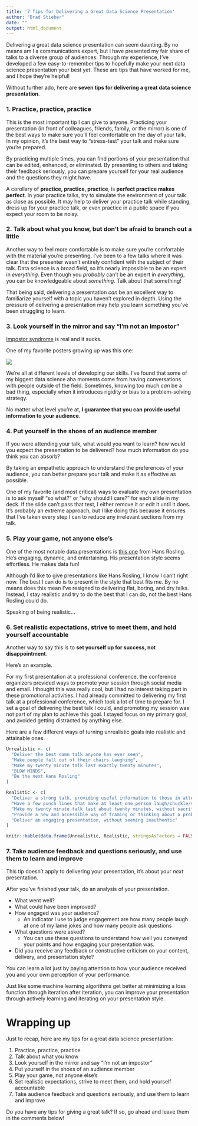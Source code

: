 ```yaml
---
title: '7 Tips for Delivering a Great Data Science Presentation'
author: "Brad Stieber"
date: ""
output: html_document
---
```


Delivering a great data science presentation can seem daunting. By no means am I a communications expert, but I have presented my fair share of talks to a diverse group of audiences. Through my experience, I've developed a few easy-to-remember tips to hopefully make your next data science presentation your best yet. These are tips that have worked for me, and I hope they're helpful!

Without further ado, here are __seven tips for delivering a great data science presentation__.

### 1. Practice, practice, practice

This is the most important tip I can give to anyone. Practicing your presentation (in front of colleagues, friends, family, or the mirror) is one of the best ways to make sure you'll feel comfortable on the day of your talk. In my opinion, it's the best way to "stress-test" your talk and make sure you're prepared. 

By practicing multiple times, you can find portions of your presentation that can be edited, enhanced, or eliminated. By presenting to others and taking their feedback seriously, you can prepare yourself for your real audience and the questions they might have.

A corollary of __practice, practice, practice__, is __perfect practice makes perfect__. In your practice talks, try to simulate the environment of your talk as close as possible. It may help to deliver your practice talk while standing, dress up for your practice talk, or even practice in a public space if you expect your room to be noisy.

### 2. Talk about what you know, but don't be afraid to branch out a little

Another way to feel more comfortable is to make sure you're comfortable with the material you're presenting. I've been to a few talks where it was clear that the presenter wasn't entirely confident with the subject of their talk. Data science is a broad field, so it's nearly impossible to be an expert in _everything_. Even though you _probably_ can't be an expert in _everything_, you can be knowledgeable about _something_. Talk about that something!

That being said, delivering a presentation _can_ be an excellent way to familiarize yourself with a topic you haven't explored in depth. Using the pressure of delivering a presentation may help you learn something you've been struggling to learn. 

### 3. Look yourself in the mirror and say "I'm not an impostor"

[Impostor syndrome](https://www.uwhealth.org/health-wellness/tips-to-overcome-imposter-syndrome/52943) is real and it sucks.

One of my favorite posters growing up was this one:

![](expert_in_anything_was_once_a_beginner.jpg)

We're all at different levels of developing our skills. I've found that some of my biggest data science aha moments come from having conversations with people outside of the field. Sometimes, knowing too much _can_ be a bad thing, especially when it introduces rigidity or bias to a problem-solving strategy.

No matter what level you're at, __I guarantee that you can provide useful information to your audience__.

### 4. Put yourself in the shoes of an audience member

If you were attending your talk, what would you want to learn? how would you expect the presentation to be delivered? how much information do you think you can absorb?

By taking an empathetic approach to understand the preferences of your audience, you can better prepare your talk and make it as effective as possible. 

One of my favorite (and most critical) ways to evaluate my own presentation is to ask myself "so what?" or "why should I care?" for each slide in my deck. If the slide can't pass that test, I either remove it or edit it until it does. It's probably an extreme approach, but I like doing this because it ensures that I've taken every step I can to reduce any irrelevant sections from my talk.

### 5. Play your game, not anyone else's

One of the most notable data presentations is [this one](https://www.youtube.com/watch?v=hVimVzgtD6w) from Hans Rosling. He's engaging, dynamic, and entertaining. His presentation style seems effortless. He makes data fun!

Although I'd like to give presentations like Hans Rosling, I know I can't right now. The best I can do is to present in the style that best fits me. By no means does this mean I've resigned to delivering flat, boring, and dry talks. Instead, I stay realistic and try to do the best that I can do, not the best Hans Rosling could do.

Speaking of being realistic...

### 6. Set realistic expectations, strive to meet them, and hold yourself accountable

Another way to say this is to __set yourself up for success, not disappointment__.

Here's an example. 

For my first presentation at a professional conference, the conference organizers provided ways to promote your session through social media and email. I thought this was really cool, but I had no interest taking part in these promotional activities. I had already committed to delivering my first talk at a professional conference, which took a lot of time to prepare for. I set a goal of delivering the best talk I could, and promoting my session was not part of my plan to achieve this goal. I stayed focus on my primary goal, and avoided getting distracted by anything else.

Here are a few different ways of turning unrealistic goals into realistic and attainable ones.

```r
Unrealistic <- c(
  "Deliver the best damn talk anyone has ever seen",
  "Make people fall out of their chairs laughing",
  "Make my twenty minute talk last exactly twenty minutes",
  "BLOW MINDS",
  "Be the next Hans Rosling"
)

Realistic <- c(
  "Deliver a strong talk, providing useful information to those in attendance",
  "Have a few punch lines that make at least one person laugh/chuckle/smirk",
  "Make my twenty minute talk last about twenty minutes, without sacrificing material or interfering with others' presentations",
  "Provide a new and accessible way of framing or thinking about a problem",
  "Deliver an engaging presentation, without seeming inauthentic"
)

knitr::kable(data.frame(Unrealistic, Realistic, stringsAsFactors = FALSE))
```

### 7. Take audience feedback and questions seriously, and use them to learn and improve

This tip doesn't apply to delivering your presentation, it's about your _next_ presentation.

After you've finished your talk, do an analysis of your presentation.

- What went well?
- What could have been improved?
- How engaged was your audience?
  + An indicator I use to judge engagement are how many people laugh at one of my lame jokes and how many people ask questions
- What questions were asked?
  + You can use these questions to understand how well you conveyed your points and how engaging your presentation was.
- Did you receive any feedback or constructive criticism on your content, delivery, and presentation style?

You can learn a lot just by paying attention to how your audience received you and your own perception of your performance.

Just like some machine learning algorithms get better at minimizing a loss function through iteration after iteration, you can improve your presentation through actively learning and iterating on your presentation style.

# Wrapping up

Just to recap, here are my tips for a great data science presentation:

1. Practice, practice, practice
2. Talk about what you know
3. Look yourself in the mirror and say "I'm not an impostor"
4. Put yourself in the shoes of an audience member
5. Play your game, not anyone else's
6. Set realistic expectations, strive to meet them, and hold yourself accountable
7. Take audience feedback and questions seriously, and use them to learn and improve



Do you have any tips for giving a great talk? If so, go ahead and leave them in the comments below!


